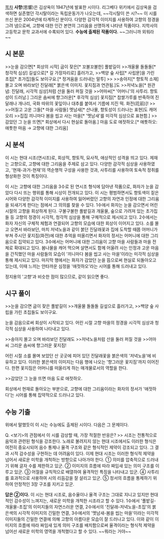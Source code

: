 [[목차]]
'''사향'''(思響)은 김상옥이 1947년에 발표한 시이다. 리그베다 위키에서 김상옥을 검색하면 실존했던 각시탈이라는 독립운동가가 나오는데, ~~각시탈이 쓴 시?~~ 이 시를 쓰신 분은 2004년에 타계하신 분이다. 다양한 감각적 이미지를 사용하여 고향의 정경을 그려 냄으로써, 고향에 대한 인간 본연의 그리움을 선명하게 나타낸 작품이다. 지학사의 고등학교 문학 교과서에 수록되어 있다. '''수능에 출제된 작품이다.''' ~~그러니까 외워라~~

== 시 본문 ==
>>눈을 감으면[* 회상의 시작] 굽이 잦은[* 꼬불꼬불한] 풀밭길이
>>개울물 돌돌돌[* 청각적 심상] 길섶으로[* 길 가장자리로] 흘러가고,
>>백양 숲 사립[* 사립문]을 가린 초집[* 초가집]들도 보이구요.[* 정겨움을 드러내는 말투]
>>  
>>송아지[* 향토적 소재] 몰고 오며 바라보던 진달래[* 붉은색 이미지. 꽃지짐과 연관됨.]도
>>저녁노을[* 원관념: 진달래, 시각적 심상]처럼 산을 둘러 퍼질 것을
>>어마씨[* '어머니'의 사투리. 향토성이 드러남.] 그리운 솜씨에 향그러운[* 후각적 심상] 꽃지짐[* 찹쌀가루를 반죽하여 진달래나 개나리, 국화 따위의 꽃잎이나 대추를 붙여서 기름에 지진 떡. 화전(花前)]!
>>  
>>어질고 고운 그들[* 마을 사람들] 멧남새[* 산나물, 향토성이 드러나는 표현]도 캐어 오리
>>집집 끼니마다 봄을 씹고 사는 마을[* '멧남새'를 미각적 심상으로 표현함.]
>>감았던 그 눈을 뜨면[* 회상에서 다시 현실로 돌아옴.] 마음 도로 애젓하오.[* 애틋하오: 애틋한 마음 → 고향에 대한 그리움]

== 시 분석 ==
이 시는 현대 시조(연시조)로, 회상적, 향토적, 묘사적, 애상적인 성격을 띄고 있다. 제재는 고향으로, 고향에 대한 그리움을 주제로 삼고 있다. 다양한 감각적 심상을 사용하였고, '현재-과거-현재'의 역순행적 구성을 사용한 것과, 사투리를 사용하여 토속적 정취를 형상화한 것이 특징이다.

이 시는 고향에 대한 그리움을 3수로 된 연시조 형식에 담아낸 작품으로, 화자가 눈을 감았다 다시 뜨는 행위를 통해 시상이 전개되고 있다. 이 시는 평범하면서도 향토색이 짙은 시어와 다양한 감각적 이미지를 사용하여 잃어버렸던 고향의 자연과 인정에 대한 그리움을 되새기게 한다는 점에서 그 의의를 찾을 수 있다. 1수에서 화자는 눈을 감으면서 어린 시절의 고향을 회상하게 된다. 구불구불한 풀밭길과 개울물, 숲으로 가려져 있는 초가집들 등 고향의 정경이 시각적, 청각적 심상을 통해 구체적으로 제시되고 있다. 2수에서는 화자 자신의 구체적 체험과 연결되어 고향의 모습에 대한 회상이 이어지고 있다. 소를 몰고 오면서 바라보던, 마치 저녁노을과 같이 붉던 진달래꽃과 집에 도착할 때쯤 어머니가 부쳐 주시던 꽃지짐(화전)에 대한 추억을 떠올리면서 화자의 정서는 어머니에 대한 그리움으로 집약되고 있다. 3수에서는 어머니에 대한 그리움이 고향 마을 사람들과 마을 전체로 확대되고 있다. 봄나물을 캐어 먹으며 살면서도 함께 어울려 사는 인정과 고운 마음을 간직했던 마을 사람들의 모습이 '끼니마다 봄을 씹고 사는 마을'이라는 미각적 심상을 통해 제시되고 있다. 마지막 행에서는 화자가 감았던 눈을 뜸으로써 현실로 되돌아오고 있는데, 이때 느끼는 안타까운 심정을 '애젓하오'라는 시어를 통해 드러내고 있다.

정지용의 '고향'과 비슷한 점이 많으므로, 같이 읽으면 좋다.

== 시구 풀이 ==
>>눈을 감으면 굽이 잦은 풀밭길이
>>개울물 돌돌돌 길섶으로 흘러가고,
>>백양 숲 사립을 가린 초집들도 보이구요.

눈을 감음으로써 회상이 시작되고 있다. 어린 시절 고향 마을의 정경을 시각적 심상과 청각적 심상을 사용하여 나타내고 있다.

>>송아지 몰고 오며 바라보던 진달래도
>>저녁노을처럼 산을 둘러 퍼질 것을
>>어마씨 그리운 솜씨에 향그러운 꽃지짐!

어린 시절 소를 몰며 보았던 산 곳곳에 피어 있던 진달래꽃을 붉은색의 '저녁노을'에 비유하고 있다. 이러한 붉은색의 이미지는 다음 행에 나오는 '향그러운 꽃지짐'까지 이어진다. 한편 꽃지짐은 어머니를 떠올리게 하는 매개물로서의 역할을 한다.

>>감았던 그 눈을 뜨면 마음 도로 애젓하오.

회상에서 현재로 돌아오는 부분으로, 고향에 대한 그리움이라는 화자의 정서가 '애젓하다'는 시어를 통해 집약적으로 드러나고 있다.

== 수능 기출 ==
위에서 말했듯이 이 시는 수능에도 출제된 시이다. 다음은 그 문제이다.

Q. <보기>의 관점에서 이 시를 감상할 때, 가장 적절한 반응은?
>> 시조는 전통적으로 음악과 관련된 형식을 강조한다. 노래로 불려지지 않는 현대 시조에서도 이러한 형식은 여전히 중요시되어 음수 통제나 율격 구조와 같은 형식적인 제약이 강조되고 있다. 그 결과 시적 감수성을 구현하는 데 어려움이 있다. 이제 현대 시조는 이러한 형식적 제약을 넘어서 새로운 미학을 개척하는 방향으로 나아가야 한다.
① 의미를 압축적으로 드러내기 위해 글자 수를 제한하고 있군.
② 이미지의 흐름에 따라 짜임새 있는 의미 구조를 이루고 있군.
③ 어절을 규칙적으로 배열하여 율격적인 특징을 나타내고 있군.
④ 사투리를 효과적으로 사용하여 시의 리듬감을 잘 살리고 있군.
⑤ 정서의 흐름을 통제하기 위하여 안정적인 3장 구조를 지키고 있군.

'''답은 ②이다.''' 이 시는 현대 시조로, 음수율이나 율격 구조는 그대로 지니고 있지만 현대적인 감수성이 느껴지는, 새로운 미학을 개척한 시조라고 할 수 있다. 1수에서 '풀밭길-개울물-초집'의 이미지들의 자연스러운 연결, 2수에서의 '진달래-저녁노을-초집'의 붉은색의 시각적 이미지의 긴밀한 연결, 3수에서의 '멧남새-봄을 씹는 마을'이라는 미각적 이미지들의 긴밀한 연결에 의해 고향의 아름다운 모습이 잘 드러나고 있다. 이와 같이 이미지의 흐름에 따라 짜임새 있게 의미 구조를 배치함으로써 율격이라는 형식적 제약을 넘어선 새로운 미학의 영역을 개척했다고 할 수 있다. ~~뭐라는 거야~~
